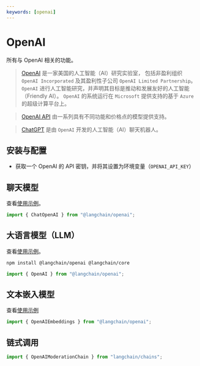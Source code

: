 ```yaml
---
keywords: [openai]
---
```


# OpenAI

所有与 OpenAI 相关的功能。

> [OpenAI](https://en.wikipedia.org/wiki/Openai) 是一家美国的人工智能（AI）研究实验室，
> 包括非盈利组织 `OpenAI Incorporated` 及其盈利性子公司 `OpenAI Limited Partnership`。
> `OpenAI` 进行人工智能研究，并声明其目标是推动和发展友好的人工智能（Friendly AI）。
> `OpenAI` 的系统运行在 `Microsoft` 提供支持的基于 `Azure` 的超级计算平台上。

> [OpenAI API](https://platform.openai.com/docs/models) 由一系列具有不同功能和价格点的模型提供支持。

> [ChatGPT](https://chat.openai.com) 是由 `OpenAI` 开发的人工智能（AI）聊天机器人。

## 安装与配置

- 获取一个 OpenAI 的 API 密钥，并将其设置为环境变量（`OPENAI_API_KEY`）

## 聊天模型

查看[使用示例](/docs/integrations/chat/openai)。

```typescript
import { ChatOpenAI } from "@langchain/openai";
```

## 大语言模型（LLM）

查看[使用示例](/docs/integrations/llms/openai)。


<IntegrationInstallTooltip></IntegrationInstallTooltip>

```bash npm2yarn
npm install @langchain/openai @langchain/core
```

```typescript
import { OpenAI } from "@langchain/openai";
```

## 文本嵌入模型

查看[使用示例](/docs/integrations/text_embedding/openai)

```typescript
import { OpenAIEmbeddings } from "@langchain/openai";
```

## 链式调用

```typescript
import { OpenAIModerationChain } from "langchain/chains";
```